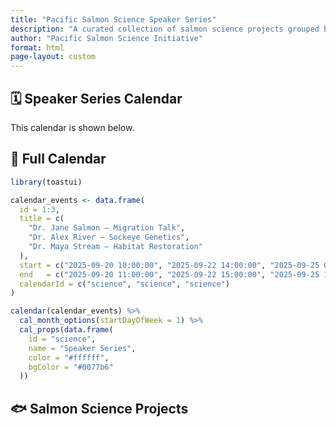 ```yaml
---
title: "Pacific Salmon Science Speaker Series"
description: "A curated collection of salmon science projects grouped by speaker themes..."
author: "Pacific Salmon Science Initiative"
format: html
page-layout: custom
---
```


::: {.panel-sidebar}
## 🗓️ Speaker Series Calendar

This calendar is shown below.
:::

## 📅 Full Calendar

```r
library(toastui)

calendar_events <- data.frame(
  id = 1:3,
  title = c(
    "Dr. Jane Salmon – Migration Talk",
    "Dr. Alex River – Sockeye Genetics",
    "Dr. Maya Stream – Habitat Restoration"
  ),
  start = c("2025-09-20 10:00:00", "2025-09-22 14:00:00", "2025-09-25 09:30:00"),
  end   = c("2025-09-20 11:00:00", "2025-09-22 15:00:00", "2025-09-25 10:30:00"),
  calendarId = c("science", "science", "science")
)

calendar(calendar_events) %>%
  cal_month_options(startDayOfWeek = 1) %>%
  cal_props(data.frame(
    id = "science",
    name = "Speaker Series",
    color = "#ffffff",
    bgColor = "#0077b6"
  ))
```

## 🐟 Salmon Science Projects

```{include: project_list.md}
```
